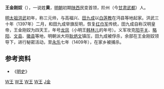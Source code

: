'''王金刚奴'''（{{bd|14世纪|？|1409年|catIdx=W,王}}），一说姓'''黄'''，[[明朝|明朝]]初期[[陕西|陕西]]民变首领，阶州（今[[甘肃|甘肃]][[武都区|武都]]）人。

[[明太祖|明太祖]][[洪武|洪武]]初年，称三元帅，与高福兴、[[田九成|田九成]]以[[白莲教|白莲教]]在沔县等地起家。洪武三十年（1397年）二月，和田九成举旗反明，恢复[[红巾军|红巾军]]传统，田九成自称汉明皇帝，王金刚奴为四天王，年号[[龙凤_(黄金刚奴)|龙凤]]（小明王[[韩林儿|韩林儿]]的年号）。义军攻克[[阳平关|阳平关]]、[[略阳|略阳]]、[[文县|文县]]、[[徽县|徽县]]等地，明朝派大将[[耿炳文|耿炳文]]镇压，田九成被俘杀，余部在王金刚奴领导下，进行秘密活动，至[[永乐_(明成祖)|永乐]]七年（1409年），在家乡被捕杀。

== 参考资料 ==
*《[[明史|明史]]》

{{中國民變起事領袖}}

[[Category:明朝民变领袖|W王]]
[[Category:明朝被處決者|W王]]
[[Category:明朝白蓮教人物|W王]]
[[Category:武都人|W王]]
[[Category:王姓|J金]]
